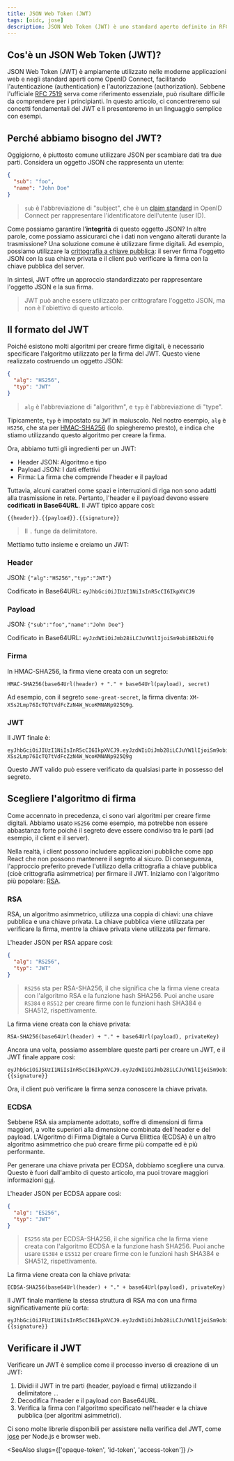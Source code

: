 ```yaml
---
title: JSON Web Token (JWT)
tags: [oidc, jose]
description: JSON Web Token (JWT) è uno standard aperto definito in RFC 7519 che consente una comunicazione sicura tra due parti. È compatto, sicuro per gli URL e autonomo, rendendolo ideale per trasmettere dati di autenticazione (authentication) e autorizzazione (authorization) tra servizi.
---
```


## Cos'è un JSON Web Token (JWT)?

JSON Web Token (JWT) è ampiamente utilizzato nelle moderne applicazioni web e negli standard aperti come OpenID Connect, facilitando l'autenticazione (authentication) e l'autorizzazione (authorization). Sebbene l'ufficiale [RFC 7519](https://datatracker.ietf.org/doc/html/rfc7519) serva come riferimento essenziale, può risultare difficile da comprendere per i principianti. In questo articolo, ci concentreremo sui concetti fondamentali del JWT e li presenteremo in un linguaggio semplice con esempi.

## Perché abbiamo bisogno del JWT?

Oggigiorno, è piuttosto comune utilizzare JSON per scambiare dati tra due parti. Considera un oggetto JSON che rappresenta un utente:

```json
{
  "sub": "foo",
  "name": "John Doe"
}
```

> `sub` è l'abbreviazione di "subject", che è un [claim standard](https://openid.net/specs/openid-connect-core-1_0.html#StandardClaims) in OpenID Connect per rappresentare l'identificatore dell'utente (user ID).

Come possiamo garantire l'**integrità** di questo oggetto JSON? In altre parole, come possiamo assicurarci che i dati non vengano alterati durante la trasmissione? Una soluzione comune è utilizzare firme digitali. Ad esempio, possiamo utilizzare la [crittografia a chiave pubblica](https://en.wikipedia.org/wiki/Public-key_cryptography): il server firma l'oggetto JSON con la sua chiave privata e il client può verificare la firma con la chiave pubblica del server.

In sintesi, JWT offre un approccio standardizzato per rappresentare l'oggetto JSON e la sua firma.

> JWT può anche essere utilizzato per crittografare l'oggetto JSON, ma non è l'obiettivo di questo articolo.

## Il formato del JWT

Poiché esistono molti algoritmi per creare firme digitali, è necessario specificare l'algoritmo utilizzato per la firma del JWT. Questo viene realizzato costruendo un oggetto JSON:

```json
{
  "alg": "HS256",
  "typ": "JWT"
}
```

> `alg` è l'abbreviazione di "algorithm", e `typ` è l'abbreviazione di "type".

Tipicamente, `typ` è impostato su `JWT` in maiuscolo. Nel nostro esempio, `alg` è `HS256`, che sta per [HMAC-SHA256](https://en.wikipedia.org/wiki/HMAC) (lo spiegheremo presto), e indica che stiamo utilizzando questo algoritmo per creare la firma.

Ora, abbiamo tutti gli ingredienti per un JWT:

- Header JSON: Algoritmo e tipo
- Payload JSON: I dati effettivi
- Firma: La firma che comprende l'header e il payload

Tuttavia, alcuni caratteri come spazi e interruzioni di riga non sono adatti alla trasmissione in rete. Pertanto, l'header e il payload devono essere **codificati in Base64URL**. Il JWT tipico appare così:

```
{{header}}.{{payload}}.{{signature}}
```

> Il `.` funge da delimitatore.

Mettiamo tutto insieme e creiamo un JWT:

### Header

JSON: `{"alg":"HS256","typ":"JWT"}`

Codificato in Base64URL: `eyJhbGciOiJIUzI1NiIsInR5cCI6IkpXVCJ9`

### Payload

JSON: `{"sub":"foo","name":"John Doe"}`

Codificato in Base64URL: `eyJzdWIiOiJmb28iLCJuYW1lIjoiSm9obiBEb2UifQ`

### Firma

In HMAC-SHA256, la firma viene creata con un segreto:

```
HMAC-SHA256(base64Url(header) + "." + base64Url(payload), secret)
```

Ad esempio, con il segreto `some-great-secret`, la firma diventa: `XM-XSs2Lmp76IcTQ7tVdFcZzN4W_WcoKMNANp925Q9g`.

### JWT

Il JWT finale è:

```
eyJhbGciOiJIUzI1NiIsInR5cCI6IkpXVCJ9.eyJzdWIiOiJmb28iLCJuYW1lIjoiSm9obiBEb2UifQ.XM-XSs2Lmp76IcTQ7tVdFcZzN4W_WcoKMNANp925Q9g
```

Questo JWT valido può essere verificato da qualsiasi parte in possesso del segreto.

## Scegliere l'algoritmo di firma

Come accennato in precedenza, ci sono vari algoritmi per creare firme digitali. Abbiamo usato `HS256` come esempio, ma potrebbe non essere abbastanza forte poiché il segreto deve essere condiviso tra le parti (ad esempio, il client e il server).

Nella realtà, i client possono includere applicazioni pubbliche come app React che non possono mantenere il segreto al sicuro. Di conseguenza, l'approccio preferito prevede l'utilizzo della crittografia a chiave pubblica (cioè crittografia asimmetrica) per firmare il JWT. Iniziamo con l'algoritmo più popolare: [RSA](https://en.wikipedia.org/wiki/RSA_cryptosystem).

### RSA

RSA, un algoritmo asimmetrico, utilizza una coppia di chiavi: una chiave pubblica e una chiave privata. La chiave pubblica viene utilizzata per verificare la firma, mentre la chiave privata viene utilizzata per firmare.

L'header JSON per RSA appare così:

```json
{
  "alg": "RS256",
  "typ": "JWT"
}
```

> `RS256` sta per RSA-SHA256, il che significa che la firma viene creata con l'algoritmo RSA e la funzione hash SHA256. Puoi anche usare `RS384` e `RS512` per creare firme con le funzioni hash SHA384 e SHA512, rispettivamente.

La firma viene creata con la chiave privata:

```
RSA-SHA256(base64Url(header) + "." + base64Url(payload), privateKey)
```

Ancora una volta, possiamo assemblare queste parti per creare un JWT, e il JWT finale appare così:

```
eyJhbGciOiJSUzI1NiIsInR5cCI6IkpXVCJ9.eyJzdWIiOiJmb28iLCJuYW1lIjoiSm9obiBEb2UifQ.{{signature}}
```

Ora, il client può verificare la firma senza conoscere la chiave privata.

### ECDSA

Sebbene RSA sia ampiamente adottato, soffre di dimensioni di firma maggiori, a volte superiori alla dimensione combinata dell'header e del payload. L'Algoritmo di Firma Digitale a Curva Ellittica (ECDSA) è un altro algoritmo asimmetrico che può creare firme più compatte ed è più performante.

Per generare una chiave privata per ECDSA, dobbiamo scegliere una curva. Questo è fuori dall'ambito di questo articolo, ma puoi trovare maggiori informazioni [qui](https://en.wikipedia.org/wiki/Elliptic-curve_cryptography#Elliptic_Curve_Digital_Signature_Algorithm).

L'header JSON per ECDSA appare così:

```json
{
  "alg": "ES256",
  "typ": "JWT"
}
```

> `ES256` sta per ECDSA-SHA256, il che significa che la firma viene creata con l'algoritmo ECDSA e la funzione hash SHA256. Puoi anche usare `ES384` e `ES512` per creare firme con le funzioni hash SHA384 e SHA512, rispettivamente.

La firma viene creata con la chiave privata:

```
ECDSA-SHA256(base64Url(header) + "." + base64Url(payload), privateKey)
```

Il JWT finale mantiene la stessa struttura di RSA ma con una firma significativamente più corta:

```
eyJhbGciOiJFUzI1NiIsInR5cCI6IkpXVCJ9.eyJzdWIiOiJmb28iLCJuYW1lIjoiSm9obiBEb2UifQ.{{signature}}
```

## Verificare il JWT

Verificare un JWT è semplice come il processo inverso di creazione di un JWT:

1. Dividi il JWT in tre parti (header, payload e firma) utilizzando il delimitatore `.`.
2. Decodifica l'header e il payload con Base64URL.
3. Verifica la firma con l'algoritmo specificato nell'header e la chiave pubblica (per algoritmi asimmetrici).

Ci sono molte librerie disponibili per assistere nella verifica del JWT, come [jose](https://github.com/panva/jose) per Node.js e browser web.

<SeeAlso slugs={['opaque-token', 'id-token', 'access-token']} />